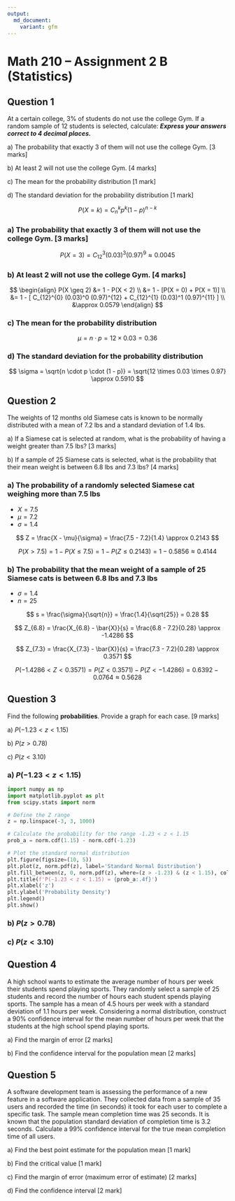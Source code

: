 ```yaml
---
output:
  md_document:
    variant: gfm
---
```


# Math 210 – Assignment 2 B (Statistics)

## Question 1

At a certain college, 3% of students do not use the college Gym. If
    a random sample of 12 students is selected, calculate: ***Express
    your answers correct to 4 decimal places.***

<!-- -->

a\) The probability that exactly 3 of them will not use the college Gym. [3 marks]

b\) At least 2 will not use the college Gym. [4 marks]

c\) The mean for the probability distribution [1 mark]

d\) The standard deviation for the probability distribution [1 mark]

<!-- -->

$$ P(X = k) = C_{n}^{k} p^k (1-p)^{n-k} $$

### a) The probability that exactly 3 of them will not use the college Gym. [3 marks]

$$ P(X = 3) = C_{12}^{3} (0.03)^3 (0.97)^9 \approx 0.0045 $$

### b) At least 2 will not use the college Gym. [4 marks]

$$
\begin{align}
P(X \geq 2) &= 1 - P(X < 2) \\
&= 1 - [P(X = 0) + P(X = 1)] \\
&= 1 - [ C_{12}^{0} (0.03)^0 (0.97)^{12} + C_{12}^{1} (0.03)^1 (0.97)^{11} ] \\
&\approx 0.0579
\end{align}
$$

### c) The mean for the probability distribution

$$ \mu = n \cdot p = 12 \times 0.03 = 0.36 $$

### d) The standard deviation for the probability distribution

$$ \sigma = \sqrt{n \cdot p \cdot (1 - p)} = \sqrt{12 \times 0.03 \times 0.97} \approx 0.5910 $$

## Question 2

The weights of 12 months old Siamese cats is known to be normally distributed with a mean of 7.2 lbs and a standard deviation of 1.4 lbs.

<!-- -->

a\) If a Siamese cat is selected at random, what is the probability of
    having a weight greater than 7.5 lbs? [3 marks]

b\) If a sample of 25 Siamese cats is selected, what is the probability
    that their mean weight is between 6.8 lbs and 7.3 lbs? [4 marks]

<!-- -->

### a) The probability of a randomly selected Siamese cat weighing more than 7.5 lbs

- $X = 7.5$
- $\mu = 7.2$
- $\sigma = 1.4$

$$ Z = \frac{X - \mu}{\sigma} = \frac{7.5 - 7.2}{1.4} \approx 0.2143 $$

$$ P(X > 7.5) = 1 - P(X \leq 7.5) = 1 - P(Z \leq 0.2143) = 1 - 0.5856 \approx 0.4144 $$

### b) The probability that the mean weight of a sample of 25 Siamese cats is between 6.8 lbs and 7.3 lbs

- $\sigma = 1.4$
- $n = 25$

$$ s = \frac{\sigma}{\sqrt{n}} = \frac{1.4}{\sqrt{25}} = 0.28 $$

$$ Z_{6.8} = \frac{X_{6.8} - \bar{X}}{s} = \frac{6.8 - 7.2}{0.28} \approx -1.4286 $$

$$ Z_{7.3} = \frac{X_{7.3} - \bar{X}}{s} = \frac{7.3 - 7.2}{0.28} \approx 0.3571 $$

$$ P(-1.4286 < Z < 0.3571) = P(Z < 0.3571) - P(Z < -1.4286) = 0.6392 - 0.0764 \approx 0.5628 $$

## Question 3

Find the following **probabilities**. Provide a graph for each case. [9 marks]

<!-- -->

a\) *P*(−1.23 \< *z* \< 1.15)

b\) *P*(*z* \> 0.78)

c\) *P*(*z* \< 3.10)

<!-- -->

### a) *P*(−1.23 \< *z* \< 1.15)

```python
import numpy as np
import matplotlib.pyplot as plt
from scipy.stats import norm

# Define the Z range
z = np.linspace(-3, 3, 1000)

# Calculate the probability for the range -1.23 < z < 1.15
prob_a = norm.cdf(1.15) - norm.cdf(-1.23)

# Plot the standard normal distribution
plt.figure(figsize=(10, 5))
plt.plot(z, norm.pdf(z), label='Standard Normal Distribution')
plt.fill_between(z, 0, norm.pdf(z), where=(z > -1.23) & (z < 1.15), color='skyblue', alpha=0.5)
plt.title(f'P(-1.23 < z < 1.15) = {prob_a:.4f}')
plt.xlabel('z')
plt.ylabel('Probability Density')
plt.legend()
plt.show()
```

### b) *P*(*z* \> 0.78)

### c) *P*(*z* \< 3.10)

## Question 4

A high school wants to estimate the average number of hours per week
their students spend playing sports. They randomly select a sample
of 25 students and record the number of hours each student spends
playing sports. The sample has a mean of 4.5 hours per week with a
standard deviation of 1.1 hours per week. Considering a normal
distribution, construct a 90% confidence interval for the mean
number of hours per week that the students at the high school spend
playing sports.

<!-- -->

a\) Find the margin of error [2 marks]

b\) Find the confidence interval for the population mean [2 marks]

<!-- -->

## Question 5

A software development team is assessing the performance of a new
feature in a software application. They collected data from a sample
of 35 users and recorded the time (in seconds) it took for each user
to complete a specific task. The sample mean completion time was 25
seconds. It is known that the population standard deviation of
completion time is 3.2 seconds. Calculate a 99% confidence interval
for the true mean completion time of all users.

a\) Find the best point estimate for the population mean [1 mark]

b\) Find the critical value [1 mark]

c\) Find the margin of error (maximum error of estimate) [2 marks]

d\) Find the confidence interval [2 mark]
